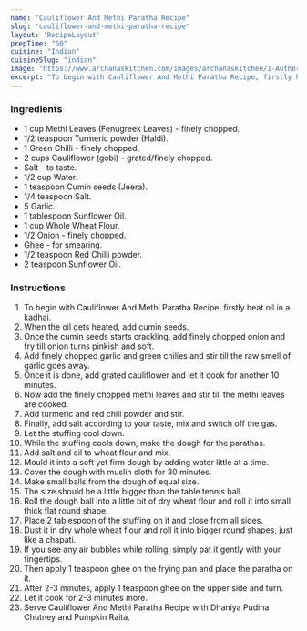 ---
name: "Cauliflower And Methi Paratha Recipe"
slug: "cauliflower-and-methi-paratha-recipe"
layout: 'RecipeLayout'
prepTime: "60"
cuisine: "Indian"
cuisineSlug: "indian"
image: "https://www.archanaskitchen.com/images/archanaskitchen/1-Author/Raksha_Kamat/Cauliflower_And_Methi_Paratha.jpg"
excerpt: "To begin with Cauliflower And Methi Paratha Recipe, firstly heat oil in a kadhai"
---

### Ingredients

- 1 cup Methi Leaves (Fenugreek Leaves) - finely chopped.
- 1/2 teaspoon Turmeric powder (Haldi).
- 1 Green Chilli - finely chopped.
- 2 cups Cauliflower (gobi) - grated/finely chopped.
- Salt - to taste.
- 1/2 cup Water.
- 1 teaspoon Cumin seeds (Jeera).
- 1/4 teaspoon Salt.
- 5 Garlic.
- 1 tablespoon Sunflower Oil.
- 1 cup Whole Wheat Flour.
- 1/2 Onion - finely chopped.
- Ghee - for smearing.
- 1/2 teaspoon Red Chilli powder.
- 2 teaspoon Sunflower Oil.

### Instructions

1. To begin with Cauliflower And Methi Paratha Recipe, firstly heat oil in a kadhai.
1. When the oil gets heated, add cumin seeds.
1. Once the cumin seeds starts crackling, add finely chopped onion and fry till onion turns pinkish and soft.
1. Add finely chopped garlic and green chilies and stir till the raw smell of garlic goes away.
1. Once it is done, add grated cauliflower and let it cook for another 10 minutes.
1. Now add the finely chopped methi leaves and stir till the methi leaves are cooked.
1. Add turmeric and red chili powder and stir.
1. Finally, add salt according to your taste, mix and switch off the gas.
1. Let the stuffing cool down.
1. While the stuffing cools down, make the dough for the parathas.
1. Add salt and oil to wheat flour and mix.
1. Mould it into a soft yet firm dough by adding water little at a time.
1. Cover the dough with muslin cloth for 30 minutes.
1. Make small balls from the dough of equal size.
1. The size should be a little bigger than the table tennis ball.
1. Roll the dough ball into a little bit of dry wheat flour and roll it into small thick flat round shape.
1. Place 2 tablespoon of the stuffing on it and close from all sides.
1. Dust it in dry whole wheat flour and roll it into bigger round shapes, just like a chapati.
1. If you see any air bubbles while rolling, simply pat it gently with your fingertips.
1. Then apply 1 teaspoon ghee on the frying pan and place the paratha on it.
1. After 2-3 minutes, apply 1 teaspoon ghee on the upper side and turn.
1. Let it cook for 2-3 minutes more.
1. Serve Cauliflower And Methi Paratha Recipe with Dhaniya Pudina Chutney and Pumpkin Raita.
